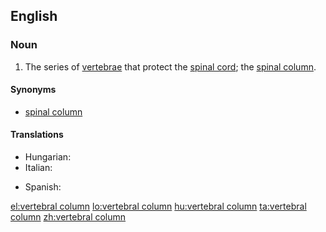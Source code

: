 ==English==

===Noun===
{{wikipedia}}
{{en-noun|sg=[[vertebral]] [[column]]}}

# {{skeleton}} The series of [[vertebra]]e that protect the [[spinal cord]]; the [[spinal column]].

====Synonyms====
* [[spinal column]]

====Translations====
{{trans-top|vertebral column}}
* Hungarian: {{t+|hu|gerincoszlop}}
* Italian: {{t-|it|colonna vertebrale|f}}
{{trans-mid}}
* Spanish: {{t+|es|columna vertebral|f}}
{{trans-bottom}}

[[el:vertebral column]]
[[lo:vertebral column]]
[[hu:vertebral column]]
[[ta:vertebral column]]
[[zh:vertebral column]]